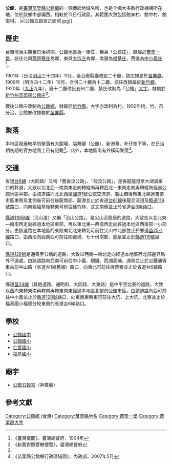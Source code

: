 {{noteTA　
|1 = zh-cn:庄; zh-hk:庄; zh-tw:庄;
}}
'''公館'''，是[[臺灣|臺灣]][[苗栗縣|苗栗縣]][[公館鄉_(臺灣)|公館鄉]]的一個傳統地域名稱，也是全鄉大多數行政機構所在地，位於該鄉中部偏西。相較於今日行政區，其範圍大致包括館東村、館中村、館南村。
[[File:公館五穀宮正面照.jpg|thumb]]]]
==歷史==
台灣清治末期至日治初期，公館地區為一街庄，稱為「公館庄」，隸屬於[[苗栗一堡|苗栗一堡]]。該庄北與[[蔴齊藔庄|蔴齊藔庄]]為鄰，東與[[大坑_(苗栗縣)|大坑庄]]為鄰，南邊為[[福基庄|福基庄]]，西邊為[[中小義庄|中小義庄]]<ref name="臺灣堡圖">《臺灣堡圖》，臺灣總督府，1904年</ref>。

1901年（日治[[明治|明治]]三十四年）11月，全台廢縣廳改設二十廳，該庄隸屬於[[苗栗廳|苗栗廳]]。1909年（明治四十二年）10月，合併二十廳為十二廳，該庄改隸屬於[[新竹廳|新竹廳]]。1920年（[[大正|大正]]九年），廢十二廳改設五州二廳，該庄改制為「公館」[[大字|大字]]，隸屬於[[新竹州|新竹州]][[苗栗郡|苗栗郡]][[公館庄|公館庄]]<ref>《新舊對照管轄便覽》，臺灣總督府</ref>。

戰後公館庄改制為[[公館鄉_(臺灣)|公館鄉]]，隸屬於[[新竹縣|新竹縣]]，大字亦改制為村。1950年桃、竹、苗分治，公館鄉改隸屬於[[苗栗縣|苗栗縣]]。

==聚落==
本地區發展較早的聚落有大圍墻、隘藔腳（公館）、新港藔、朴仔樹下等，在日治期初期的官方地圖上已有記載<ref name="臺灣堡圖"/>。此外，本地區尚有外橫岡聚落<ref>《苗栗縣公館鄉行政區域圖》，內政部，2007年5月</ref>。

==交通==
省道[[台6線|台6線]]（大同路）又稱「舊後汶公路」、「龍汶公路」，是後龍龍港至大湖溫泉口的幹道，大致以北北西—南南東走向轉縱向再轉西北—東南走向再轉縱向經過公館地區中部。由該道路向北北西經[[中山高速公路|國道1號]]公館交流道、龜山橋後轉東北繞過苗栗市區東側及北側後可前往後龍南部、龍港並止於省道[[台61線|台61線]]後龍交流道及[[縣道119號|縣道119號]]路口，向南經福基後轉東可前往桂竹林、汶文南側並止於省道[[台3線|台3線]]路口。

[[縣道119甲線|縣道119甲線]]（沿山道）又稱「沿山公路」，是尖山至龍泉的道路，大致先以北北東—南南西走向經過本地區東部，再以東北東—西南西走向經過本地區西南部一小部分。由該道路在本地區的東段向北北東轉北可前往尖山中北部並止於鄉道[[苗25-1線|苗25-1線]]路口，由西段向西南西可前往關爺埔、七十份南部、龍泉並止於[[縣道119號|縣道119號]]路口。

[[縣道128號|縣道128號]]是通霄至公館的道路，大致以西南—東北走向經過本地區西北部邊界點外不遠處。由該道路向西南可前往中小義、銅鑼、西湖高埔、通霄並止於台鐵通霄車站前中山路（省道台1線舊線）路口，向東北可前往麻薺寮並止於省道台6線路口。

鄉道[[苗24線|苗24線]]（其他道路、通明街、大同路、大東路）是中平至北寮的道路，大致以西向東轉東南再轉南再轉東南東經過本地區北部的公館市區。由該道路向西可前往中小義並止於[[縣道128號|縣道128號]]路口，向東南東轉東可前往大坑、上大坑、北寮並止於福基國小福德分校東側的省道台6線路口。

==學校==
*[[公館國中|公館國中]]
*[[公館國小|公館國小]]
*[[仁愛國小|仁愛國小]]
*[[福基國小|福基國小]]

==廟宇==
*[[公館五穀宮|公館五穀宮]]（神農廟）

==參考文獻==
{{reflist}}

{{苗栗郡}}

[[Category:公館鄉_(台灣)|Category:公館鄉 (台灣)]]
[[Category:苗栗縣地名|Category:苗栗縣地名]]
[[Category:苗栗一堡|Category:苗栗一堡]]
[[Category:苗栗郡大字|Category:苗栗郡大字]]